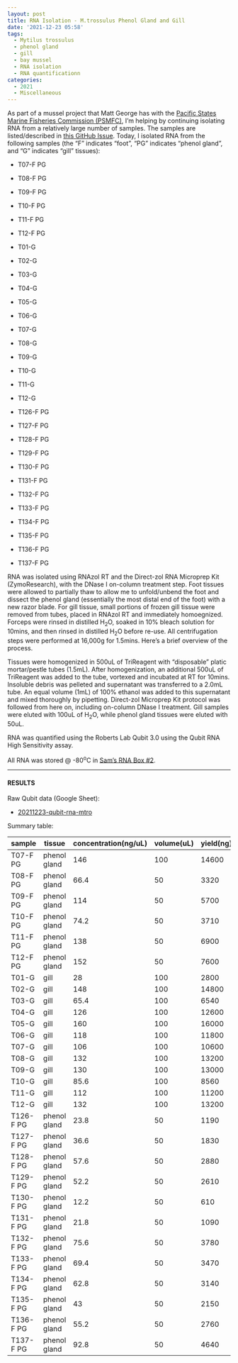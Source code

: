 ```yaml
---
layout: post
title: RNA Isolation - M.trossulus Phenol Gland and Gill
date: '2021-12-23 05:58'
tags: 
  - Mytilus trossulus
  - phenol gland
  - gill
  - bay mussel
  - RNA isolation
  - RNA quantificationn
categories: 
  - 2021
  - Miscellaneous
---
```

As part of a mussel project that Matt George has with the [Pacific States Marine Fisheries Commission (PSMFC)](https://www.psmfc.org/), I'm helping by continuing isolating RNA from a relatively large number of samples. The samples are listed/described in [this GitHub Issue](https://github.com/RobertsLab/resources/issues/1352). Today, I isolated RNA from the following samples (the "F" indicates "foot", "PG" indicates "phenol gland", and "G" indicates "gill" tissues):

- T07-F PG

- T08-F PG

- T09-F PG

- T10-F PG

- T11-F PG

- T12-F PG

- T01-G

- T02-G

- T03-G

- T04-G

- T05-G

- T06-G

- T07-G

- T08-G

- T09-G

- T10-G

- T11-G

- T12-G

- T126-F PG

- T127-F PG

- T128-F PG

- T129-F PG

- T130-F PG

- T131-F PG

- T132-F PG

- T133-F PG

- T134-F PG

- T135-F PG

- T136-F PG

- T137-F PG



RNA was isolated using RNAzol RT and the Direct-zol RNA Microprep Kit (ZymoResearch), with the DNase I on-column treatment step. Foot tissues were allowed to partially thaw to allow me to unfold/unbend the foot and dissect the phenol gland (essentially the most distal end of the foot) with a new razor blade. For gill tissue, small portions of frozen gill tissue were removed from tubes, placed in RNAzol RT and immediately homoegnized. Forceps were rinsed in distilled H<sub>2</sub>O, soaked in 10% bleach solution for 10mins, and then rinsed in distilled H<sub>2</sub>O before re-use. All centrifugation steps were performed at 16,000g for 1.5mins. Here's a brief overview of the process.

Tissues were homogenized in 500uL of TriReagent with "disposable" platic mortar/pestle tubes (1.5mL). After homogenization, an additional 500uL of TriReagent was added to the tube, vortexed and incubated at RT for 10mins. Insoluble debris was pelleted and supernatant was transferred to a 2.0mL tube. An equal volume (1mL) of 100% ethanol was added to this supernatant and mixed thoroughly by pipetting. Direct-zol Microprep Kit protocol was followed from here on, including on-column DNase I treatment. Gill samples were eluted with 100uL of H<sub>2</sub>O, while phenol gland tissues were eluted with 50uL.

RNA was quantified using the Roberts Lab Qubit 3.0 using the Qubit RNA High Sensitivity assay.

All RNA was stored @ -80<sup>o</sup>C in [Sam's RNA Box #2](https://docs.google.com/spreadsheets/d/1jL9gOqtcHrm8JPUtZ5KShpX7_olFuci_5Gq7xqgZKIM/edit?usp=sharing).


---

#### RESULTS


Raw Qubit data (Google Sheet):

- [20211223-qubit-rna-mtro](https://docs.google.com/spreadsheets/d/1TmNmtiJKA7mpTG9U9FnX8tsKdGcB7ooUdGZ5zvH4tS8/edit?usp=sharing)

Summary table:

| sample    | tissue       | concentration(ng/uL) | volume(uL) | yield(ng) |
|-----------|--------------|----------------------|------------|-----------|
| T07-F PG  | phenol gland | 146                  | 100        | 14600     |
| T08-F PG  | phenol gland | 66.4                 | 50         | 3320      |
| T09-F PG  | phenol gland | 114                  | 50         | 5700      |
| T10-F PG  | phenol gland | 74.2                 | 50         | 3710      |
| T11-F PG  | phenol gland | 138                  | 50         | 6900      |
| T12-F PG  | phenol gland | 152                  | 50         | 7600      |
| T01-G     | gill         | 28                   | 100        | 2800      |
| T02-G     | gill         | 148                  | 100        | 14800     |
| T03-G     | gill         | 65.4                 | 100        | 6540      |
| T04-G     | gill         | 126                  | 100        | 12600     |
| T05-G     | gill         | 160                  | 100        | 16000     |
| T06-G     | gill         | 118                  | 100        | 11800     |
| T07-G     | gill         | 106                  | 100        | 10600     |
| T08-G     | gill         | 132                  | 100        | 13200     |
| T09-G     | gill         | 130                  | 100        | 13000     |
| T10-G     | gill         | 85.6                 | 100        | 8560      |
| T11-G     | gill         | 112                  | 100        | 11200     |
| T12-G     | gill         | 132                  | 100        | 13200     |
| T126-F PG | phenol gland | 23.8                 | 50         | 1190      |
| T127-F PG | phenol gland | 36.6                 | 50         | 1830      |
| T128-F PG | phenol gland | 57.6                 | 50         | 2880      |
| T129-F PG | phenol gland | 52.2                 | 50         | 2610      |
| T130-F PG | phenol gland | 12.2                 | 50         | 610       |
| T131-F PG | phenol gland | 21.8                 | 50         | 1090      |
| T132-F PG | phenol gland | 75.6                 | 50         | 3780      |
| T133-F PG | phenol gland | 69.4                 | 50         | 3470      |
| T134-F PG | phenol gland | 62.8                 | 50         | 3140      |
| T135-F PG | phenol gland | 43                   | 50         | 2150      |
| T136-F PG | phenol gland | 55.2                 | 50         | 2760      |
| T137-F PG | phenol gland | 92.8                 | 50         | 4640      |